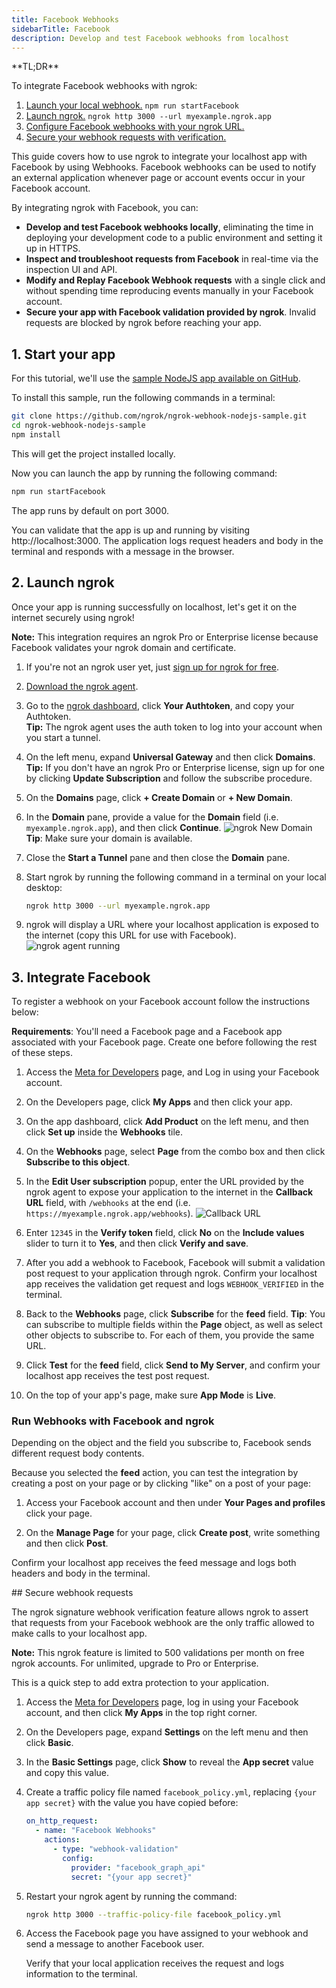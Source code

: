```yaml
---
title: Facebook Webhooks
sidebarTitle: Facebook
description: Develop and test Facebook webhooks from localhost
---
```


<Tip>
**TL;DR**



To integrate Facebook webhooks with ngrok:

1. [Launch your local webhook.](#start-your-app) `npm run startFacebook`
1. [Launch ngrok.](#start-ngrok) `ngrok http 3000 --url myexample.ngrok.app`
1. [Configure Facebook webhooks with your ngrok URL.](#setup-webhook)
1. [Secure your webhook requests with verification.](#security)
</Tip>

This guide covers how to use ngrok to integrate your localhost app with Facebook by using Webhooks.
Facebook webhooks can be used to notify an external application whenever page or account events occur in your Facebook account.

By integrating ngrok with Facebook, you can:

- **Develop and test Facebook webhooks locally**, eliminating the time in deploying your development code to a public environment and setting it up in HTTPS.
- **Inspect and troubleshoot requests from Facebook** in real-time via the inspection UI and API.
- **Modify and Replay Facebook Webhook requests** with a single click and without spending time reproducing events manually in your Facebook account.
- **Secure your app with Facebook validation provided by ngrok**. Invalid requests are blocked by ngrok before reaching your app.

## 1. Start your app 

For this tutorial, we'll use the [sample NodeJS app available on GitHub](https://github.com/ngrok/ngrok-webhook-nodejs-sample).

To install this sample, run the following commands in a terminal:

```bash
git clone https://github.com/ngrok/ngrok-webhook-nodejs-sample.git
cd ngrok-webhook-nodejs-sample
npm install
```

This will get the project installed locally.

Now you can launch the app by running the following command:

```bash
npm run startFacebook
```

The app runs by default on port 3000.

You can validate that the app is up and running by visiting http://localhost:3000. The application logs request headers and body in the terminal and responds with a message in the browser.

## 2. Launch ngrok 

Once your app is running successfully on localhost, let's get it on the internet securely using ngrok!

**Note:** This integration requires an ngrok Pro or Enterprise license because Facebook validates your ngrok domain and certificate.

1. If you're not an ngrok user yet, just [sign up for ngrok for free](https://ngrok.com/signup).

1. [Download the ngrok agent](https://download.ngrok.com).

1. Go to the [ngrok dashboard](https://dashboard.ngrok.com), click **Your Authtoken**, and copy your Authtoken. <br />
   **Tip:** The ngrok agent uses the auth token to log into your account when you start a tunnel.

1. On the left menu, expand **Universal Gateway** and then click **Domains**.
   **Tip:** If you don't have an ngrok Pro or Enterprise license, sign up for one by clicking **Update Subscription** and follow the subscribe procedure.

1. On the **Domains** page, click **+ Create Domain** or **+ New Domain**.

1. In the **Domain** pane, provide a value for the **Domain** field (i.e. `myexample.ngrok.app`), and then click **Continue**.
   ![ngrok New Domain](../img/facebook-messenger/img/ngrok_new_domain.png)
   **Tip**: Make sure your domain is available.

1. Close the **Start a Tunnel** pane and then close the **Domain** pane.

1. Start ngrok by running the following command in a terminal on your local desktop:

   ```bash
   ngrok http 3000 --url myexample.ngrok.app
   ```

1. ngrok will display a URL where your localhost application is exposed to the internet (copy this URL for use with Facebook).
   ![ngrok agent running](../img/facebook-messenger/img/launch_ngrok_tunnel_domain.png)

## 3. Integrate Facebook 

To register a webhook on your Facebook account follow the instructions below:

**Requirements**: You'll need a Facebook page and a Facebook app associated with your Facebook page. Create one before following the rest of these steps.

1. Access the [Meta for Developers](https://developers.facebook.com/) page, and Log in using your Facebook account.

1. On the Developers page, click **My Apps** and then click your app.
1. On the app dashboard, click **Add Product** on the left menu, and then click **Set up** inside the **Webhooks** tile.

1. On the **Webhooks** page, select **Page** from the combo box and then click **Subscribe to this object**.

1. In the **Edit User subscription** popup, enter the URL provided by the ngrok agent to expose your application to the internet in the **Callback URL** field, with `/webhooks` at the end (i.e. `https://myexample.ngrok.app/webhooks`).
   ![Callback URL](../img/facebook/img/ngrok_url_configuration_facebook.png)

1. Enter `12345` in the **Verify token** field, click **No** on the **Include values** slider to turn it to **Yes**, and then click **Verify and save**.

1. After you add a webhook to Facebook, Facebook will submit a validation post request to your application through ngrok. Confirm your localhost app receives the validation get request and logs `WEBHOOK_VERIFIED` in the terminal.

1. Back to the **Webhooks** page, click **Subscribe** for the **feed** field.
   **Tip**: You can subscribe to multiple fields within the **Page** object, as well as select other objects to subscribe to. For each of them, you provide the same URL.

1. Click **Test** for the **feed** field, click **Send to My Server**, and confirm your localhost app receives the test post request.

1. On the top of your app's page, make sure **App Mode** is **Live**.

### Run Webhooks with Facebook and ngrok

Depending on the object and the field you subscribe to, Facebook sends different request body contents.

Because you selected the **feed** action, you can test the integration by creating a post on your page or by clicking "like" on a post of your page:

1. Access your Facebook account and then under **Your Pages and profiles** click your page.

1. On the **Manage Page** for your page, click **Create post**, write something and then click **Post**.

Confirm your localhost app receives the feed message and logs both headers and body in the terminal.

<InspectingRequests />

<ReplayingRequests />
## Secure webhook requests 

The ngrok signature webhook verification feature allows ngrok to assert that requests from your Facebook webhook are the only traffic allowed to make calls to your localhost app.

**Note:** This ngrok feature is limited to 500 validations per month on free ngrok accounts. For unlimited, upgrade to Pro or Enterprise.

This is a quick step to add extra protection to your application.

1. Access the [Meta for Developers](https://developers.facebook.com/) page, log in using your Facebook account, and then click **My Apps** in the top right corner.

1. On the Developers page, expand **Settings** on the left menu and then click **Basic**.

1. In the **Basic Settings** page, click **Show** to reveal the **App secret** value and copy this value.

1. Create a traffic policy file named `facebook_policy.yml`, replacing `{your app secret}` with the value you have copied before:

   ```yaml
   on_http_request:
     - name: "Facebook Webhooks"
       actions:
         - type: "webhook-validation"
           config:
             provider: "facebook_graph_api"
             secret: "{your app secret}"
   ```

1. Restart your ngrok agent by running the command:

   ```bash
   ngrok http 3000 --traffic-policy-file facebook_policy.yml
   ```

1. Access the Facebook page you have assigned to your webhook and send a message to another Facebook user.

   Verify that your local application receives the request and logs information to the terminal.
